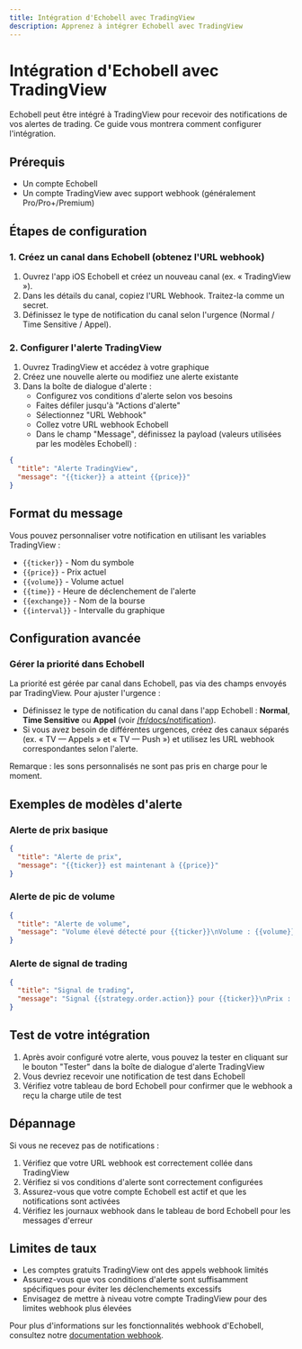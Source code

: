 ```yaml
---
title: Intégration d'Echobell avec TradingView
description: Apprenez à intégrer Echobell avec TradingView
---
```


# Intégration d'Echobell avec TradingView

Echobell peut être intégré à TradingView pour recevoir des notifications de vos alertes de trading. Ce guide vous montrera comment configurer l'intégration.

## Prérequis

- Un compte Echobell
- Un compte TradingView avec support webhook (généralement Pro/Pro+/Premium)

## Étapes de configuration

### 1. Créez un canal dans Echobell (obtenez l'URL webhook)

1. Ouvrez l'app iOS Echobell et créez un nouveau canal (ex. « TradingView »).
2. Dans les détails du canal, copiez l'URL Webhook. Traitez-la comme un secret.
3. Définissez le type de notification du canal selon l'urgence (Normal / Time Sensitive / Appel).

### 2. Configurer l'alerte TradingView

1. Ouvrez TradingView et accédez à votre graphique
2. Créez une nouvelle alerte ou modifiez une alerte existante
3. Dans la boîte de dialogue d'alerte :
   - Configurez vos conditions d'alerte selon vos besoins
   - Faites défiler jusqu'à "Actions d'alerte"
   - Sélectionnez "URL Webhook"
   - Collez votre URL webhook Echobell
   - Dans le champ "Message", définissez la payload (valeurs utilisées par les modèles Echobell) :

```json
{
  "title": "Alerte TradingView",
  "message": "{{ticker}} a atteint {{price}}"
}
```

## Format du message

Vous pouvez personnaliser votre notification en utilisant les variables TradingView :

- `{{ticker}}` - Nom du symbole
- `{{price}}` - Prix actuel
- `{{volume}}` - Volume actuel
- `{{time}}` - Heure de déclenchement de l'alerte
- `{{exchange}}` - Nom de la bourse
- `{{interval}}` - Intervalle du graphique

## Configuration avancée

### Gérer la priorité dans Echobell

La priorité est gérée par canal dans Echobell, pas via des champs envoyés par TradingView. Pour ajuster l'urgence :

- Définissez le type de notification du canal dans l'app Echobell : **Normal**, **Time Sensitive** ou **Appel** (voir [/fr/docs/notification](/fr/docs/notification)).
- Si vous avez besoin de différentes urgences, créez des canaux séparés (ex. « TV — Appels » et « TV — Push ») et utilisez les URL webhook correspondantes selon l'alerte.

Remarque : les sons personnalisés ne sont pas pris en charge pour le moment.

## Exemples de modèles d'alerte

### Alerte de prix basique

```json
{
  "title": "Alerte de prix",
  "message": "{{ticker}} est maintenant à {{price}}"
}
```

### Alerte de pic de volume

```json
{
  "title": "Alerte de volume",
  "message": "Volume élevé détecté pour {{ticker}}\nVolume : {{volume}}\nPrix : {{price}}"
}
```

### Alerte de signal de trading

```json
{
  "title": "Signal de trading",
  "message": "Signal {{strategy.order.action}} pour {{ticker}}\nPrix : {{price}}\nHeure : {{time}}"
}
```

## Test de votre intégration

1. Après avoir configuré votre alerte, vous pouvez la tester en cliquant sur le bouton "Tester" dans la boîte de dialogue d'alerte TradingView
2. Vous devriez recevoir une notification de test dans Echobell
3. Vérifiez votre tableau de bord Echobell pour confirmer que le webhook a reçu la charge utile de test

## Dépannage

Si vous ne recevez pas de notifications :

1. Vérifiez que votre URL webhook est correctement collée dans TradingView
2. Vérifiez si vos conditions d'alerte sont correctement configurées
3. Assurez-vous que votre compte Echobell est actif et que les notifications sont activées
4. Vérifiez les journaux webhook dans le tableau de bord Echobell pour les messages d'erreur

## Limites de taux

- Les comptes gratuits TradingView ont des appels webhook limités
- Assurez-vous que vos conditions d'alerte sont suffisamment spécifiques pour éviter les déclenchements excessifs
- Envisagez de mettre à niveau votre compte TradingView pour des limites webhook plus élevées

Pour plus d'informations sur les fonctionnalités webhook d'Echobell, consultez notre [documentation webhook](/docs/webhook).
